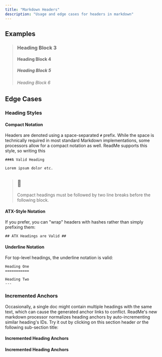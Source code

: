 ```yaml
---
title: "Markdown Headers"
description: "Usage and edge cases for headers in markdown"
---
```

## Examples

> ### Heading Block 3
> 
> #### Heading Block 4
> 
> ##### Heading Block 5
> 
> ###### Heading Block 6

## Edge Cases

### Heading Styles

#### Compact Notation

Headers are denoted using a space-separated `#` prefix. While the space is technically required in most standard Markdown implementations, some processors allow for a compact notation as well. ReadMe supports this style, so writing this

```
###A Valid Heading

Lorem ipsum dolor etc.

```

> ## 🛑
> 
> Compact headings must be followed by two line breaks before the following block.

#### ATX-Style Notation

If you prefer, you can "wrap" headers with hashes rather than simply prefixing them:

```
## ATX Headings are Valid ##

```

#### Underline Notation

For top-level headings, the underline notation is valid:

```
Heading One
===========

Heading Two
---

```

### Incremented Anchors

Occasionally, a single doc might contain multiple headings with the same text, which can cause the generated anchor links to conflict. ReadMe's new markdown processor normalizes heading anchors by auto-incrementing similar heading's IDs. Try it out by clicking on this section header _or_ the following sub-section title:

#### Incremented Heading Anchors

#### Incremented Heading Anchors


